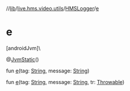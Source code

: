 //[lib](/api-reference/android/v2/home/content)/[live.hms.video.utils](../index)/[HMSLogger](index)/[e](e)

# e

[androidJvm]\

@[JvmStatic](https://kotlinlang.org/api/latest/jvm/stdlib/kotlin.jvm/-jvm-static/index.html)()

fun [e](e)(tag: [String](https://kotlinlang.org/api/latest/jvm/stdlib/kotlin/-string/index.html), message: [String](https://kotlinlang.org/api/latest/jvm/stdlib/kotlin/-string/index.html))

fun [e](e)(tag: [String](https://kotlinlang.org/api/latest/jvm/stdlib/kotlin/-string/index.html), message: [String](https://kotlinlang.org/api/latest/jvm/stdlib/kotlin/-string/index.html), tr: [Throwable](https://kotlinlang.org/api/latest/jvm/stdlib/kotlin/-throwable/index.html))
